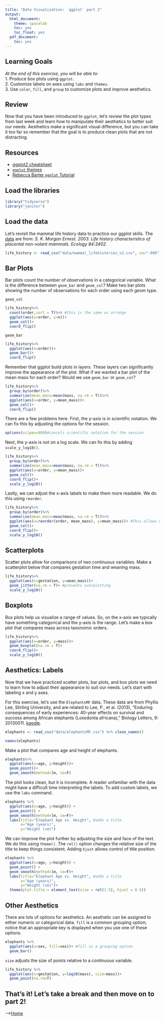 ```yaml
---
title: "Data Visualization: `ggplot` part 2"
output:
  html_document:
    theme: spacelab
    toc: yes
    toc_float: yes
  pdf_document:
    toc: yes
---
```


## Learning Goals
*At the end of this exercise, you will be able to:*    
1. Produce box plots using `ggplot.`  
2. Customize labels on axes using `labs` and `themes`.  
3. Use `color`, `fill`, and `group` to customize plots and improve aesthetics.  

## Review
Now that you have been introduced to `ggplot`, let's review the plot types from last week and learn how to manipulate their aesthetics to better suit our needs. Aesthetics make a significant visual difference, but you can take it too far so remember that the goal is to produce clean plots that are not distracting.  

## Resources
- [ggplot2 cheatsheet](https://www.rstudio.com/wp-content/uploads/2015/03/ggplot2-cheatsheet.pdf)
- [`ggplot` themes](https://ggplot2.tidyverse.org/reference/ggtheme.html)
- [Rebecca Barter `ggplot` Tutorial](http://www.rebeccabarter.com/blog/2017-11-17-ggplot2_tutorial/)

## Load the libraries
```r
library("tidyverse")
library("janitor")
```

## Load the data
Let's revisit the mammal life history data to practice our ggplot skills. The [data](http://esapubs.org/archive/ecol/E084/093/) are from: *S. K. Morgan Ernest. 2003. Life history characteristics of placental non-volant mammals. Ecology 84:3402.*
```r
life_history <- read_csv("data/mammal_lifehistories_v2.csv", na="-999") %>% clean_names()
```

## Bar Plots
Bar plots count the number of observations in a categorical variable. What is the difference between `geom_bar` and `geom_col`? Make two bar plots showing the number of observations for each order using each geom type.

`geom_col`
```r
life_history%>%
  count(order,sort = T)%>% #this is the same as arrange
  ggplot(aes(x=order, y=n))+
  geom_col()+
  coord_flip()
```

`geom_bar`
```r
life_history%>%
  ggplot(aes(x=order))+
  geom_bar()+
  coord_flip()
```

Remember that ggplot build plots in layers. These layers can significantly improve the appearance of the plot. What if we wanted a bar plot of the mean mass for each order? Would we use `geom_bar` or `geom_col`?  
```r
life_history%>%
  group_by(order)%>%
  summarize(mean_mass=mean(mass, na.rm = T))%>%
  ggplot(aes(x=order, y=mean_mass))+
  geom_col()+
  coord_flip()
```

There are a few problems here. First, the y-axis is in scientific notation. We can fix this by adjusting the options for the session.
```r
options(scipen=999)#cancels scientific notation for the session
```

Next, the y-axis is not on a log scale. We can fix this by adding `scale_y_log10()`.
```r
life_history%>%
  group_by(order)%>%
  summarize(mean_mass=mean(mass, na.rm = T))%>%
  ggplot(aes(x=order, y=mean_mass))+
  geom_col()+
  coord_flip()+
  scale_y_log10()
```

Lastly, we can adjust the x-axis labels to make them more readable. We do this using `reorder`.
```r
life_history%>%
  group_by(order)%>%
  summarize(mean_mass=mean(mass, na.rm = T))%>%
  ggplot(aes(x=reorder(order, mean_mass), y=mean_mass))+ #This allows us to reorder the x-axis by mean_mass
  geom_col()+
  coord_flip()+
  scale_y_log10()
```

## Scatterplots
Scatter plots allow for comparisons of two continuous variables. Make a scatterplot below that compares gestation time and weaning mass.
```r
life_history%>%
  ggplot(aes(x=gestation, y=wean_mass))+
  geom_jitter(na.rm = T)+ #prevents overplotting
  scale_y_log10()
```

## Boxplots
Box plots help us visualize a range of values. So, on the x-axis we typically have something categorical and the y-axis is the range. Let's make a box plot that compares mass across taxonomic orders.
```r
life_history%>%
  ggplot(aes(x=order, y=mass))+
  geom_boxplot(na.rm = T)+
  coord_flip()+
  scale_y_log10()
```

## Aesthetics: Labels
Now that we have practiced scatter plots, bar plots, and box plots we need to learn how to adjust their appearance to suit our needs. Let's start with labeling x and y axes.  

For this exercise, let's use the `ElephantsMF` data. These data are from Phyllis Lee, Stirling University, and are related to Lee, P., et al. (2013), "Enduring consequences of early experiences: 40-year effects on survival and success among African elephants (Loxodonta africana)," Biology Letters, 9: 20130011. [kaggle](https://www.kaggle.com/mostafaelseidy/elephantsmf).
```r
elephants <- read_csv("data/elephantsMF.csv") %>% clean_names()
```
```r
names(elephants)
```

Make a plot that compares age and height of elephants.
```r
elephants%>%
  ggplot(aes(x=age, y=height))+
  geom_point()+
  geom_smooth(method=lm, se=F)
```

The plot looks clean, but it is incomplete. A reader unfamiliar with the data might have a difficult time interpreting the labels. To add custom labels, we use the `labs` command.
```r
elephants %>% 
  ggplot(aes(x=age, y=height)) + 
  geom_point() + 
  geom_smooth(method=lm, se=F)+
  labs(title="Elephant Age vs. Height", #adds a title
       x="Age (years)",
       y="Height (cm)")
```

We can improve the plot further by adjusting the size and face of the text. We do this using `theme()`. The `rel()` option changes the relative size of the title to keep things consistent. Adding `hjust` allows control of title position.
```r
elephants %>% 
  ggplot(aes(x=age, y=height)) + 
  geom_point() + 
  geom_smooth(method=lm, se=F)+
  labs(title="Elephant Age vs. Height", #adds a title
       x="Age (years)",
       y="Height (cm)")+
  theme(plot.title = element_text(size = rel(1.5), hjust = 0.5))
```

## Other Aesthetics
There are lots of options for aesthetics. An aesthetic can be assigned to either numeric or categorical data. `fill` is a common grouping option; notice that an appropriate key is displayed when you use one of these options.
```r
elephants %>% 
  ggplot(aes(x=sex, fill=sex))+ #fill is a grouping option
  geom_bar()
```

`size` adjusts the size of points relative to a continuous variable.
```r
life_history %>% 
  ggplot(aes(x=gestation, y=log10(mass), size=mass))+
  geom_point(na.rm=T)
```
## That's it! Let's take a break and then move on to part 2!  

-->[Home](https://jmledford3115.github.io/datascibiol/)